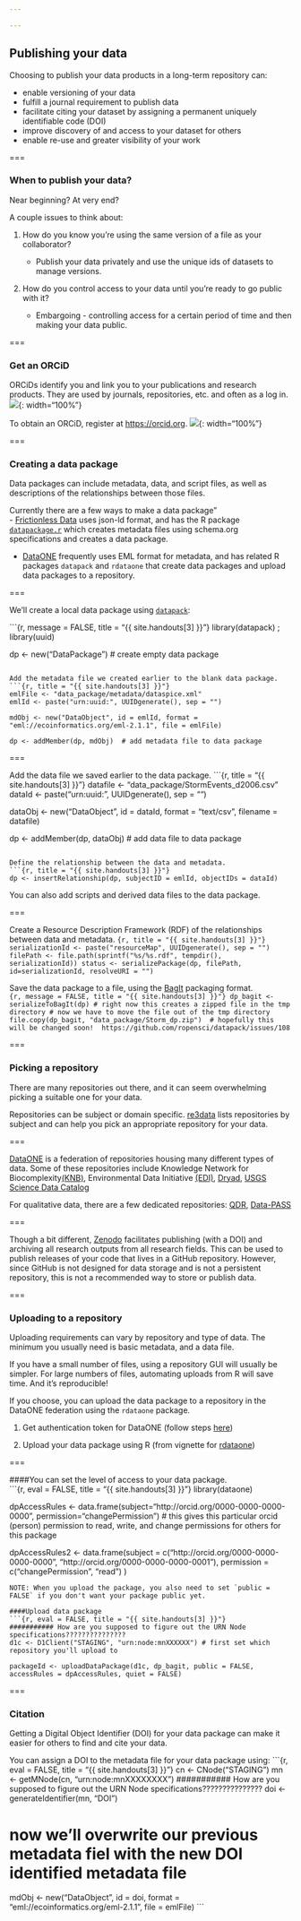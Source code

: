 ```yaml
---

---
```


## Publishing your data

Choosing to publish your data products in a long-term repository can:

   - enable versioning of your data
   - fulfill a journal requirement to publish data
   - facilitate citing your dataset by assigning a permanent uniquely identifiable code (DOI)
   - improve discovery of and access to your dataset for others
   - enable re-use and greater visibility of your work

===

### When to publish your data?

Near beginning?  At very end?  

A couple issues to think about: 

1) How do you know you're using the same version of a file as your collaborator?

   - Publish your data privately and use the unique ids of datasets to manage versions.

2) How do you control access to your data until you're ready to go public with it?

   - Embargoing - controlling access for a certain period of time and then making your data public.

===

### Get an ORCiD 
 
ORCiDs identify you and link you to your publications and research products.  They are used by journals, repositories, etc. and often as a log in.  
![]({{ site.baseurl }}/images/Sign_In_snap.PNG){: width="100%"} 

To obtain an ORCiD, register at [https://orcid.org](https://orcid.org).
![]({{ site.baseurl }}/images/orcid_snap.PNG){: width="100%"} 

===

### Creating a data package

Data packages can include metadata, data, and script files, as well as descriptions of the relationships between those files.   

Currently there are a few ways to make a data package"  
- [Frictionless Data](https://frictionlessdata.io/docs/data-package/) uses json-ld format, and has the R package [`datapackage.r`](https://github.com/frictionlessdata/datapackage-r) which creates metadata files using schema.org specifications and creates a data package.  

- [DataONE](https://www.dataone.org/) frequently uses EML format for metadata, and has related R packages `datapack` and `rdataone` that create data packages and upload data packages to a repository.  

===

We'll create a local data package using [`datapack`](https://docs.ropensci.org/datapack/):

```{r, message = FALSE, title = "{{ site.handouts[3] }}"}
library(datapack) ; library(uuid)

dp <- new("DataPackage") # create empty data package
```

Add the metadata file we created earlier to the blank data package.
```{r, title = "{{ site.handouts[3] }}"}
emlFile <- "data_package/metadata/dataspice.xml"
emlId <- paste("urn:uuid:", UUIDgenerate(), sep = "")

mdObj <- new("DataObject", id = emlId, format = "eml://ecoinformatics.org/eml-2.1.1", file = emlFile)

dp <- addMember(dp, mdObj)  # add metadata file to data package
```

===

Add the data file we saved earlier to the data package.
```{r, title = "{{ site.handouts[3] }}"}
datafile <- "data_package/StormEvents_d2006.csv"
dataId <- paste("urn:uuid:", UUIDgenerate(), sep = "")

dataObj <- new("DataObject", id = dataId, format = "text/csv", filename = datafile) 

dp <- addMember(dp, dataObj) # add data file to data package
```

Define the relationship between the data and metadata. 
```{r, title = "{{ site.handouts[3] }}"}
dp <- insertRelationship(dp, subjectID = emlId, objectIDs = dataId)
```

You can also add scripts and derived data files to the data package.  

===

Create a Resource Description Framework (RDF) of the relationships between data and metadata.
```{r, title = "{{ site.handouts[3] }}"}
serializationId <- paste("resourceMap", UUIDgenerate(), sep = "")
filePath <- file.path(sprintf("%s/%s.rdf", tempdir(), serializationId))
status <- serializePackage(dp, filePath, id=serializationId, resolveURI = "")
```

Save the data package to a file, using the [BagIt](https://tools.ietf.org/id/draft-kunze-bagit-16.html) packaging format.  
```{r, message = FALSE, title = "{{ site.handouts[3] }}"}
dp_bagit <- serializeToBagIt(dp) # right now this creates a zipped file in the tmp directory
# now we have to move the file out of the tmp directory
file.copy(dp_bagit, "data_package/Storm_dp.zip") 
# hopefully this will be changed soon!  https://github.com/ropensci/datapack/issues/108
```

===

### Picking a repository 

There are many repositories out there, and it can seem overwhelming picking a suitable one for your data. 

Repositories can be subject or domain specific.  [re3data](https://www.re3data.org/) lists repositories by subject and can help you pick an appropriate repository for your data.  

===

[DataONE](https://www.dataone.org/) is a federation of repositories housing many different types of data.  Some of these repositories include Knowledge Network for Biocomplexity[(KNB)](https://knb.ecoinformatics.org/), Environmental Data Initiative [(EDI)](https://environmentaldatainitiative.org/), [Dryad](https://datadryad.org/), [USGS Science Data Catalog](https://data.usgs.gov/datacatalog/)

For qualitative data, there are a few dedicated repositories: [QDR](https://qdr.syr.edu/), [Data-PASS](http://data-pass.org/)

===

Though a bit different, [Zenodo](https://zenodo.org/) facilitates publishing (with a DOI) and archiving all research outputs from all research fields.  This can be used to publish releases of your code that lives in a GitHub repository.  However, since GitHub is not designed for data storage and is not a persistent repository, this is not a recommended way to store or publish data.  

===

### Uploading to a repository

Uploading requirements can vary by repository and type of data.  The minimum you usually need is basic metadata, and a data file.  

If you have a small number of files, using a repository GUI will usually be simpler.  For large numbers of files, automating uploads from R will save time.  And it's reproducible!  

If you choose, you can upload the data package to a repository in the DataONE federation using the `rdataone` package.  

1) Get authentication token for DataONE (follow steps [here](https://github.com/DataONEorg/rdataone/blob/master/vignettes/dataone-federation.Rmd))

2) Upload your data package using R (from vignette for [rdataone](https://github.com/DataONEorg/rdataone/blob/master/vignettes/upload-data.Rmd))

===

####You can set the level of access to your data package.  
```{r, eval = FALSE, title = "{{ site.handouts[3] }}"}
library(dataone)

dpAccessRules <- data.frame(subject="http://orcid.org/0000-0000-0000-0000", permission="changePermission") 
# this gives this particular orcid (person) permission to read, write, and change permissions for others for this package

dpAccessRules2 <- data.frame(subject = c("http://orcid.org/0000-0000-0000-0000",
                                         "http://orcid.org/0000-0000-0000-0001"),
                             permission = c("changePermission", "read")
                            )
```
NOTE: When you upload the package, you also need to set `public = FALSE` if you don't want your package public yet.

####Upload data package
```{r, eval = FALSE, title = "{{ site.handouts[3] }}"}
########### How are you supposed to figure out the URN Node specifications???????????????
d1c <- D1Client("STAGING", "urn:node:mnXXXXXX") # first set which repository you'll upload to

packageId <- uploadDataPackage(d1c, dp_bagit, public = FALSE, accessRules = dpAccessRules, quiet = FALSE)
```

===

### Citation

Getting a Digital Object Identifier (DOI) for your data package can make it easier for others to find and cite your data.  

You can assign a DOI to the metadata file for your data package using: 
```{r, eval = FALSE, title = "{{ site.handouts[3] }}"}
cn <- CNode("STAGING")
mn <- getMNode(cn, "urn:node:mnXXXXXXXX")  ########### How are you supposed to figure out the URN Node specifications???????????????
doi <- generateIdentifier(mn, "DOI")

# now we'll overwrite our previous metadata fiel with the new DOI identified metadata file
mdObj <- new("DataObject", id = doi, format = "eml://ecoinformatics.org/eml-2.1.1", file = emlFile)
```




